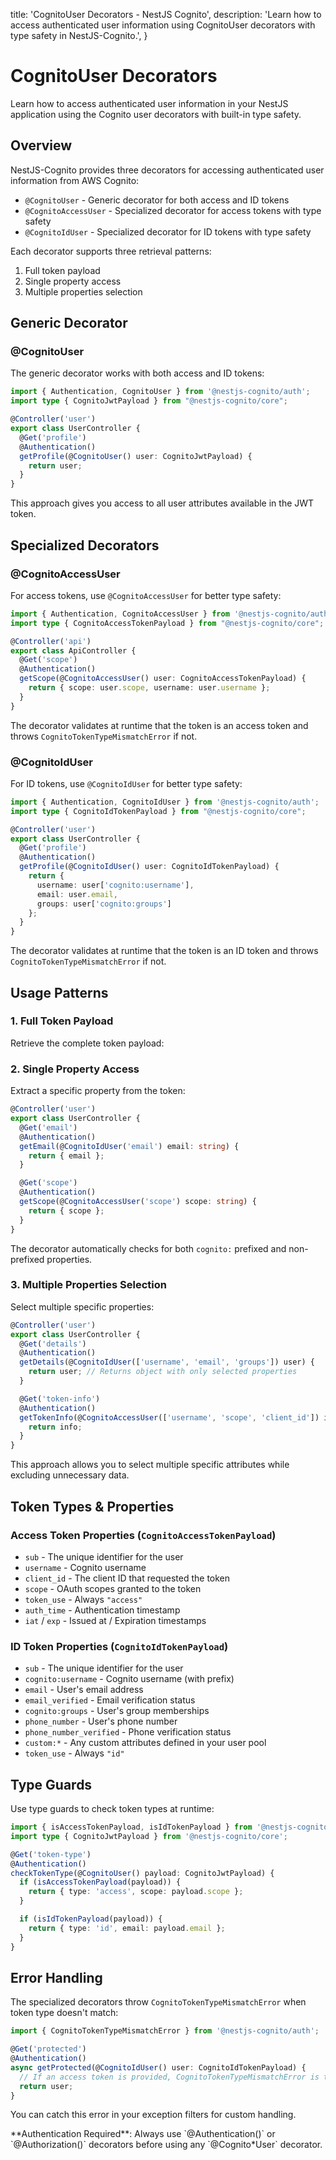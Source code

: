   title: 'CognitoUser Decorators - NestJS Cognito',
  description: 'Learn how to access authenticated user information using CognitoUser decorators with type safety in NestJS-Cognito.',
}

# CognitoUser Decorators

Learn how to access authenticated user information in your NestJS application using the Cognito user decorators with built-in type safety.

## Overview

NestJS-Cognito provides three decorators for accessing authenticated user information from AWS Cognito:

- `@CognitoUser` - Generic decorator for both access and ID tokens
- `@CognitoAccessUser` - Specialized decorator for access tokens with type safety
- `@CognitoIdUser` - Specialized decorator for ID tokens with type safety

Each decorator supports three retrieval patterns:

1. Full token payload
2. Single property access
3. Multiple properties selection

## Generic Decorator

### @CognitoUser

The generic decorator works with both access and ID tokens:

```typescript
import { Authentication, CognitoUser } from '@nestjs-cognito/auth';
import type { CognitoJwtPayload } from "@nestjs-cognito/core";

@Controller('user')
export class UserController {
  @Get('profile')
  @Authentication()
  getProfile(@CognitoUser() user: CognitoJwtPayload) {
    return user;
  }
}
```

This approach gives you access to all user attributes available in the JWT token.

## Specialized Decorators

### @CognitoAccessUser

For access tokens, use `@CognitoAccessUser` for better type safety:

```typescript
import { Authentication, CognitoAccessUser } from '@nestjs-cognito/auth';
import type { CognitoAccessTokenPayload } from "@nestjs-cognito/core";

@Controller('api')
export class ApiController {
  @Get('scope')
  @Authentication()
  getScope(@CognitoAccessUser() user: CognitoAccessTokenPayload) {
    return { scope: user.scope, username: user.username };
  }
}
```

The decorator validates at runtime that the token is an access token and throws `CognitoTokenTypeMismatchError` if not.

### @CognitoIdUser

For ID tokens, use `@CognitoIdUser` for better type safety:

```typescript
import { Authentication, CognitoIdUser } from '@nestjs-cognito/auth';
import type { CognitoIdTokenPayload } from "@nestjs-cognito/core";

@Controller('user')
export class UserController {
  @Get('profile')
  @Authentication()
  getProfile(@CognitoIdUser() user: CognitoIdTokenPayload) {
    return {
      username: user['cognito:username'],
      email: user.email,
      groups: user['cognito:groups']
    };
  }
}
```

The decorator validates at runtime that the token is an ID token and throws `CognitoTokenTypeMismatchError` if not.

## Usage Patterns

### 1. Full Token Payload

Retrieve the complete token payload:

### 2. Single Property Access

Extract a specific property from the token:

```typescript
@Controller('user')
export class UserController {
  @Get('email')
  @Authentication()
  getEmail(@CognitoIdUser('email') email: string) {
    return { email };
  }

  @Get('scope')
  @Authentication()
  getScope(@CognitoAccessUser('scope') scope: string) {
    return { scope };
  }
}
```

The decorator automatically checks for both `cognito:` prefixed and non-prefixed properties.

### 3. Multiple Properties Selection

Select multiple specific properties:

```typescript
@Controller('user')
export class UserController {
  @Get('details')
  @Authentication()
  getDetails(@CognitoIdUser(['username', 'email', 'groups']) user) {
    return user; // Returns object with only selected properties
  }

  @Get('token-info')
  @Authentication()
  getTokenInfo(@CognitoAccessUser(['username', 'scope', 'client_id']) info) {
    return info;
  }
}
```

This approach allows you to select multiple specific attributes while excluding unnecessary data.

## Token Types & Properties

### Access Token Properties (`CognitoAccessTokenPayload`)

- `sub` - The unique identifier for the user
- `username` - Cognito username
- `client_id` - The client ID that requested the token
- `scope` - OAuth scopes granted to the token
- `token_use` - Always `"access"`
- `auth_time` - Authentication timestamp
- `iat` / `exp` - Issued at / Expiration timestamps

### ID Token Properties (`CognitoIdTokenPayload`)

- `sub` - The unique identifier for the user
- `cognito:username` - Cognito username (with prefix)
- `email` - User's email address
- `email_verified` - Email verification status
- `cognito:groups` - User's group memberships
- `phone_number` - User's phone number
- `phone_number_verified` - Phone verification status
- `custom:*` - Any custom attributes defined in your user pool
- `token_use` - Always `"id"`

## Type Guards

Use type guards to check token types at runtime:

```typescript
import { isAccessTokenPayload, isIdTokenPayload } from '@nestjs-cognito/core';
import type { CognitoJwtPayload } from '@nestjs-cognito/core';

@Get('token-type')
@Authentication()
checkTokenType(@CognitoUser() payload: CognitoJwtPayload) {
  if (isAccessTokenPayload(payload)) {
    return { type: 'access', scope: payload.scope };
  }

  if (isIdTokenPayload(payload)) {
    return { type: 'id', email: payload.email };
  }
}
```

## Error Handling

The specialized decorators throw `CognitoTokenTypeMismatchError` when token type doesn't match:

```typescript
import { CognitoTokenTypeMismatchError } from '@nestjs-cognito/auth';

@Get('protected')
@Authentication()
async getProtected(@CognitoIdUser() user: CognitoIdTokenPayload) {
  // If an access token is provided, CognitoTokenTypeMismatchError is thrown
  return user;
}
```

You can catch this error in your exception filters for custom handling.

<Note>
 **Authentication Required**: Always use `@Authentication()` or `@Authorization()` decorators before using any `@Cognito*User` decorator.
</Note>

